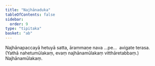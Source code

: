 ```yaml
---
title: "Najhānaduka"
tableOfContents: false
sidebar:
  order: 9
type: "tipitaka"
basket: "ab"
---
```



<DynamicBreadcrumb />

<Division number="510">

<Paragraph number="1757">
Najhānapaccayā hetuyā satta, ārammaṇe nava …pe…  avigate terasa.

</Paragraph>
</Division>

<Paragraph number="1758" type="center">
(Yathā nahetumūlakaṃ, evaṃ najhānamūlakaṃ vitthāretabbaṃ.)



</Paragraph>

<Paragraph number="1759" type="center">
Najhānamūlakaṃ.
</Paragraph>